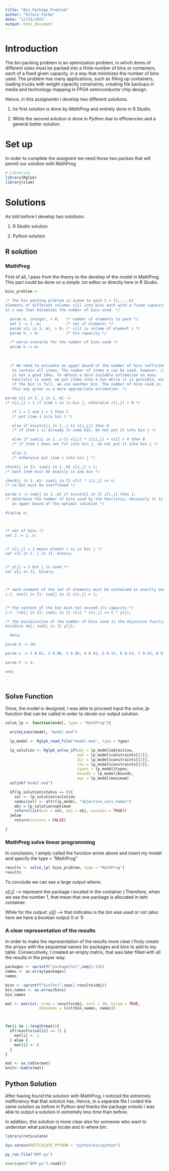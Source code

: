 ```yaml
---
title: "Bin_Package_Problem"
author: "Ettore Falde"
date: "12/23/2021"
output: html_document
---
```


# Introduction 
The bin packing problem is an optimization problem, in which items of different sizes must be packed into a finite number of bins or containers, each of a fixed given capacity, in a way that minimizes the number of bins used. The problem has many applications, such as filling up containers, loading trucks with weight capacity constraints, creating file backups in media and technology mapping in FPGA semiconductor chip design.

Hence, in this assignemtn I develop two different solutions. 

1. he first solution is done by _MathProg_ and entirely done in R Studio. 

2. While the second solution is done in _Python_ due to efficiencies and a general better solution. 


# Set up
In order to complete the assignent we need those two packes that will permit our solution with MathProg
```r
# Libraries
library(Rglpk) 
library(slam)
```

# Solutions
As told before I develop two solutions: 

1. R Studio solution 

2. Python solution 

## R solution
### MathProg
First of all, I pass from the theory to the develop of the model in MathProg. This part could be done on a simple .txt editor or directly here in R Studio. 
```r
bins_problem <- '

/* The bin packing problem is aimed to pack I = {1,...,m}
elements of different volumes v[i] into bins each with a fixed capacity V
in a way that minimizes the number of bins used. */

  param m, integer, > 0;   /* number of elements to pack */
  set I := 1..m;           /* set of elements */
  param v{i in 1..m}, > 0; /* v[i] is volume of element i */
  param V, > 0;            /* bin capacity */

  /* worse scenario for the number of bins used */
  param k := m;
  
  
  
  /* We need to estimate an upper bound of the number of bins sufficient
   to contain all items. The number of items m can be used, however, it
   is not a good idea. To obtain a more suitable estimation an easy
   heuristic is used: we put items into a bin while it is possible, and
   if the bin is full, we use another bin. The number of bins used in
   this way gives us a more appropriate estimation. */

param z{i in I, j in 1..m} :=
/* z[i,j] = 1 if item i is in bin j, otherwise z[i,j] = 0 */

   if i = 1 and j = 1 then 1
   /* put item 1 into bin 1 */

   else if exists{jj in 1..j-1} z[i,jj] then 0
   /* if item i is already in some bin, do not put it into bin j */

   else if sum{ii in 1..i-1} v[ii] * z[ii,j] + v[i] > V then 0
   /* if item i does not fit into bin j, do not put it into bin j */

   else 1;
   /* otherwise put item i into bin j */

check{i in I}: sum{j in 1..m} z[i,j] = 1;
/* each item must be exactly in one bin */

check{j in 1..m}: sum{i in I} v[i] * z[i,j] <= V;
/* no bin must be overflowed */

param n := sum{j in 1..m} if exists{i in I} z[i,j] then 1;
/* determine the number of bins used by the heuristic; obviously it is
   an upper bound of the optimal solution */

display n;



/* set of bins */
set J := 1..n;


/* x[i,j] = 1 means elemnt i is in bin j */
var x{i in I, j in J}, binary;


/* y[j] = 1 bin j is used */
var y{j in J}, binary;



/* each element of the set of elements must be contained in exactly one bin */
s.t. one{i in I}: sum{j in J} x[i,j] = 1;


/* the content of the bin must not exceed its capacity */
s.t. lim{j in J}: sum{i in I} v[i] * x[i,j] <= V * y[j];

/* the minimization of the number of bins used is the objective function of this problem */
minimize obj: sum{j in J} y[j];

  data;

param m := 10;

param v := 1 0.61, 2 0.96, 3 0.95, 4 0.91, 5 0.13, 6 0.53, 7 0.53, 8 0.05, 9 0.65, 10 0.66;

param V := 1;

end;

'
```


## Solve Function
Once, the model is designed, I was able to proceed input the _solve_lp_ function that can be called in order to obrain our output solution. 
```r
solve_lp <- function(model, type = "MathProg"){

  writeLines(model, "model.mod")

  lp_model <- Rglpk_read_file("model.mod", type = type)

  lp_solution <- Rglpk_solve_LP(obj = lp_model$objective,
                                mat = lp_model$constraints[[1]],
                                dir = lp_model$constraints[[2]],
                                rhs = lp_model$constraints[[3]],
                                types = lp_model$types,
                                bounds = lp_model$bounds,
                                max = lp_model$maximum)
  unlink("model.mod")

  if(lp_solution$status == 0){
    sol <- lp_solution$solution
    names(sol) <- attr(lp_model, "objective_vars_names")
    obj = lp_solution$optimum
    return(list(sol = sol, obj = obj, success = TRUE))
  }else
    return(success = FALSE)

}
```

### MathProg solve linear programming
In conclusion, I simply called the function wrote above and insert my model and specify the type = "MathProg" 
```r
results <- solve_lp( bins_problem, type = "MathProg")
results
```
To conclude we can see a large output where: 

*_x[i,j]_ *--> represent the package i located in the container j
Therefore, when we see the number 1, that mean that one package is allocated in taht container. 

While for the output: *_y[j]_* --> that indicates is the bin was used or not (also here we have a boolean output 0 or 1)

### A clear representation of the results
In order to make the representation of the results more clear I firsly create the arrays with the sequential names for packages and bins to add to my table.
Consecutively, I created an empty matrix, that was later filled with all the results in the proper way. 
```r

packages <- sprintf("package[%s]",seq(1:10))
names <- as.array(packages)
names

bins <- sprintf("bin[%s]",seq(1:results$obj))
bin_names <- as.array(bins)
bin_names

mat <- matrix(, nrow = results$obj, ncol = 10, byrow = TRUE,
               dimnames = list(bin_names, names))



for(i in 1:length(mat)){
  if(results$sol[i] == 1) {
    mat[i] <- 1
  } else {
    mat[i] <- 0
  }
}

mat <- as.table(mat)
knitr::kable(mat)
```


## Python Solution
After having found the solution with MathProg, I noticed the extremely inefficiency that that solution has. 
Hence, in a separate file I coded the same solution as before in Python and thanks the package _ortools_ I was able to output a solution in extremely less time than before. 

In addition, this solution is more clear also for someone who want to understan what package locate and in where bin. 
```r
library(reticulate)

Sys.setenv(RETICULATE_PYTHON = "python/bin/python")

py_run_file("BPP.py")

```

```python
exec(open("BPP.py").read())
```





